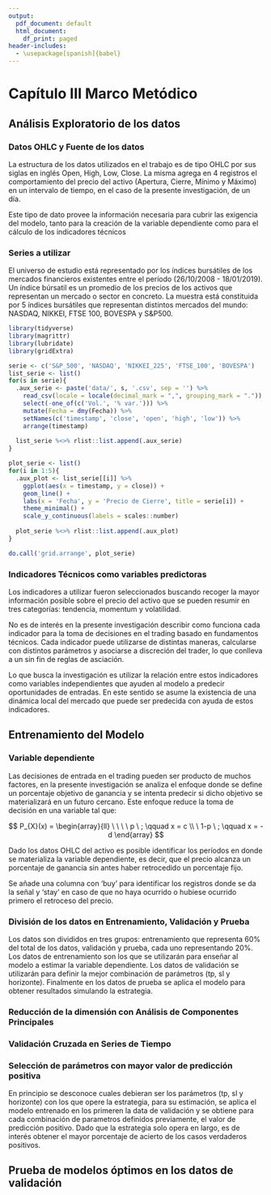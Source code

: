 ```yaml
---
output:
  pdf_document: default
  html_document:
    df_print: paged
header-includes:
  - \usepackage[spanish]{babel}
---
```


# Capítulo III Marco Metódico \label{sec:cap III}

## Análisis Exploratorio de los datos

### Datos OHLC y Fuente de los datos

La estructura de los datos utilizados en el trabajo es de tipo OHLC por sus siglas en inglés Open, High, Low, Close. La misma agrega en 4 registros el comportamiento del precio del activo (Apertura, Cierre, Mínimo y Máximo) en un intervalo de tiempo, en el caso de la presente investigación, de un día. 

Este tipo de dato provee la información necesaria para cubrir las exigencia del modelo, tanto para la creación de la variable dependiente como para el cálculo de los indicadores técnicos

<!-- Hablar sobre Investing.com como fuente de datos -->

### Series a utilizar

El universo de estudio está representado por los índices bursátiles de los mercados financieros existentes entre el período (26/10/2008 - 18/01/2019). Un índice búrsatil es un promedio de los precios de los activos que representan un mercado o sector en concreto. La muestra está constituida por 5 índices bursátiles que representan distintos mercados del mundo: NASDAQ, NIKKEI, FTSE 100, BOVESPA y S&P500.

```r
library(tidyverse)
library(magrittr)
library(lubridate)
library(gridExtra)

serie <- c('S&P_500', 'NASDAQ', 'NIKKEI_225', 'FTSE_100', 'BOVESPA')
list_serie <- list()
for(s in serie){
  .aux_serie <- paste('data/', s, '.csv', sep = '') %>%
    read_csv(locale = locale(decimal_mark = ",", grouping_mark = ".")) %>%
    select(-one_of(c('Vol.', '% var.'))) %>% 
    mutate(Fecha = dmy(Fecha)) %>% 
    setNames(c('timestamp', 'close', 'open', 'high', 'low')) %>% 
    arrange(timestamp)
  
  list_serie %<>% rlist::list.append(.aux_serie) 
}

plot_serie <- list()
for(i in 1:5){
  .aux_plot <- list_serie[[i]] %>% 
    ggplot(aes(x = timestamp, y = close)) + 
    geom_line() + 
    labs(x = 'Fecha', y = 'Precio de Cierre', title = serie[i]) + 
    theme_minimal() +
    scale_y_continuous(labels = scales::number)
  
  plot_serie %<>% rlist::list.append(.aux_plot)
}

do.call('grid.arrange', plot_serie)
```


### Indicadores Técnicos como variables predictoras

Los indicadores a utilizar fueron seleccionados buscando recoger la mayor información posible sobre el precio del activo que se pueden resumir en tres categorías: tendencia, momentum y volatilidad.

<!-- Definir las 3 categorías -->

No es de interés en la presente investigación describir como funciona cada indicador para la toma de decisiones en el trading basado en fundamentos técnicos. Cada indicador puede utilizarse de distintas maneras, calcularse con distintos parámetros y asociarse a discreción del trader, lo que conlleva a un sin fin de reglas de asciación. 

Lo que busca la investigación es utilizar la relación entre estos indicadores como variables independientes que ayuden al modelo a predecir oportunidades de entradas. En este sentido se asume la existencia de una dinámica local del mercado que puede ser predecida con ayuda de estos indicadores.

## Entrenamiento del Modelo

### Variable dependiente

Las decisiones de entrada en el trading pueden ser producto de muchos factores, en la presente investigación se analiza el enfoque donde se define un porcentaje objetivo de ganancia y se intenta predecir si dicho objetivo se materializará en un futuro cercano. Este enfoque reduce la toma de decisión en una variable tal que:

$$
P_{X}(x) = 
\begin{array}{ll} 
\ \ \ \ p \ ; \qquad x = c
\\
\ 1-p \ ; \qquad x = -d
\end{array}
$$

Dado los datos OHLC del activo es posible identificar los períodos en donde se materializa la variable dependiente, es decir, que el precio alcanza un porcentaje de ganancia sin antes haber retrocedido un porcentaje fijo. 

Se añade una columna con 'buy' para identificar los registros donde se da la señal y 'stay' en caso de que no haya ocurrido o hubiese ocurrido primero el retroceso del precio.

### División de los datos en Entrenamiento, Validación y Prueba

Los datos son divididos en tres grupos: entrenamiento que representa 60% del total de los datos, validación y prueba, cada uno representando 20%. Los datos de entrenamiento son los que se utilizarán para enseñar al modelo a estimar la variable dependiente. Los datos de validación se utilizarán para definir la mejor combinación de parámetros (tp, sl y horizonte). Finalmente en los datos de prueba se aplica el modelo para obtener resultados simulando la estrategia.

### Reducción de la dimensión con Análisis de Componentes Principales

### Validación Cruzada en Series de Tiempo

### Selección de parámetros con mayor valor de predicción positiva

<!-- Hablar sobre matriz de confusion -->

En principio se desconoce cuales debieran ser los parámetros (tp, sl y horizonte) con los que opere la estrategia, para su estimación, se aplica el modelo entrenado en los primeren la data de validación y se obtiene para cada combinación de parametros definidos previamente, el valor de predicción positivo. Dado que la estrategia solo opera en largo, es de interés obtener el mayor porcentaje de acierto de los casos verdaderos positivos.

<!-- Grafica de seleccion de parametros e interpretar -->

## Prueba de modelos óptimos en los datos de validación
